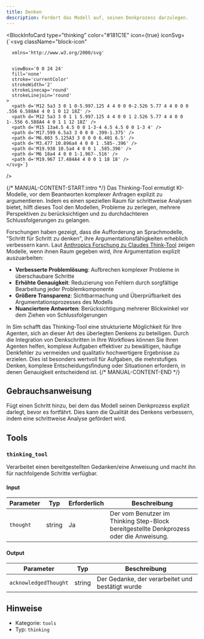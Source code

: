```yaml
---
title: Denken
description: Fordert das Modell auf, seinen Denkprozess darzulegen.
---
```



<BlockInfoCard 
  type="thinking"
  color="#181C1E"
  icon={true}
  iconSvg={`<svg className="block-icon"
      
      xmlns='http://www.w3.org/2000/svg'
      
      
      viewBox='0 0 24 24'
      fill='none'
      stroke='currentColor'
      strokeWidth='2'
      strokeLinecap='round'
      strokeLinejoin='round'
    >
      <path d='M12 5a3 3 0 1 0-5.997.125 4 4 0 0 0-2.526 5.77 4 4 0 0 0 .556 6.588A4 4 0 1 0 12 18Z' />
      <path d='M12 5a3 3 0 1 1 5.997.125 4 4 0 0 1 2.526 5.77 4 4 0 0 1-.556 6.588A4 4 0 1 1 12 18Z' />
      <path d='M15 13a4.5 4.5 0 0 1-3-4 4.5 4.5 0 0 1-3 4' />
      <path d='M17.599 6.5a3 3 0 0 0 .399-1.375' />
      <path d='M6.003 5.125A3 3 0 0 0 6.401 6.5' />
      <path d='M3.477 10.896a4 4 0 0 1 .585-.396' />
      <path d='M19.938 10.5a4 4 0 0 1 .585.396' />
      <path d='M6 18a4 4 0 0 1-1.967-.516' />
      <path d='M19.967 17.484A4 4 0 0 1 18 18' />
    </svg>`}
/>

{/* MANUAL-CONTENT-START:intro */}
Das Thinking-Tool ermutigt KI-Modelle, vor dem Beantworten komplexer Anfragen explizit zu argumentieren. Indem es einen speziellen Raum für schrittweise Analysen bietet, hilft dieses Tool den Modellen, Probleme zu zerlegen, mehrere Perspektiven zu berücksichtigen und zu durchdachteren Schlussfolgerungen zu gelangen.

Forschungen haben gezeigt, dass die Aufforderung an Sprachmodelle, "Schritt für Schritt zu denken", ihre Argumentationsfähigkeiten erheblich verbessern kann. Laut [Anthropics Forschung zu Claudes Think-Tool](https://www.anthropic.com/engineering/claude-think-tool) zeigen Modelle, wenn ihnen Raum gegeben wird, ihre Argumentation explizit auszuarbeiten:

- **Verbesserte Problemlösung**: Aufbrechen komplexer Probleme in überschaubare Schritte
- **Erhöhte Genauigkeit**: Reduzierung von Fehlern durch sorgfältige Bearbeitung jeder Problemkomponente
- **Größere Transparenz**: Sichtbarmachung und Überprüfbarkeit des Argumentationsprozesses des Modells
- **Nuanciertere Antworten**: Berücksichtigung mehrerer Blickwinkel vor dem Ziehen von Schlussfolgerungen

In Sim schafft das Thinking-Tool eine strukturierte Möglichkeit für Ihre Agenten, sich an dieser Art des überlegten Denkens zu beteiligen. Durch die Integration von Denkschritten in Ihre Workflows können Sie Ihren Agenten helfen, komplexe Aufgaben effektiver zu bewältigen, häufige Denkfehler zu vermeiden und qualitativ hochwertigere Ergebnisse zu erzielen. Dies ist besonders wertvoll für Aufgaben, die mehrstufiges Denken, komplexe Entscheidungsfindung oder Situationen erfordern, in denen Genauigkeit entscheidend ist.
{/* MANUAL-CONTENT-END */}

## Gebrauchsanweisung

Fügt einen Schritt hinzu, bei dem das Modell seinen Denkprozess explizit darlegt, bevor es fortfährt. Dies kann die Qualität des Denkens verbessern, indem eine schrittweise Analyse gefördert wird.

## Tools

### `thinking_tool`

Verarbeitet einen bereitgestellten Gedanken/eine Anweisung und macht ihn für nachfolgende Schritte verfügbar.

#### Input

| Parameter | Typ | Erforderlich | Beschreibung |
| --------- | ---- | -------- | ----------- |
| `thought` | string | Ja | Der vom Benutzer im Thinking Step-Block bereitgestellte Denkprozess oder die Anweisung. |

#### Output

| Parameter | Typ | Beschreibung |
| --------- | ---- | ----------- |
| `acknowledgedThought` | string | Der Gedanke, der verarbeitet und bestätigt wurde |

## Hinweise

- Kategorie: `tools`
- Typ: `thinking`
